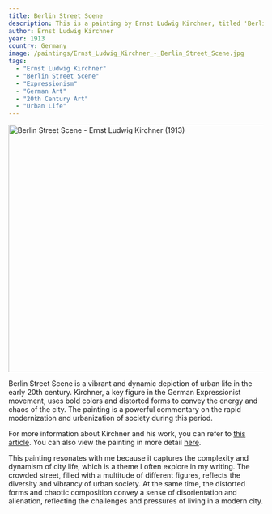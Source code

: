 ```yaml
---
title: Berlin Street Scene
description: This is a painting by Ernst Ludwig Kirchner, titled 'Berlin Street Scene'. It depicts a bustling city street in Berlin, capturing the energy and chaos of urban life in the early 20th century.
author: Ernst Ludwig Kirchner
year: 1913
country: Germany
image: /paintings/Ernst_Ludwig_Kirchner_-_Berlin_Street_Scene.jpg
tags:
  - "Ernst Ludwig Kirchner"
  - "Berlin Street Scene"
  - "Expressionism"
  - "German Art"
  - "20th Century Art"
  - "Urban Life"
---
```


<Image className="w-full" width="1080" height="489" src="/paintings/Ernst_Ludwig_Kirchner_-_Berlin_Street_Scene.jpg"
       alt="Berlin Street Scene - Ernst Ludwig Kirchner (1913)"
       caption="Berlin Street Scene - Ernst Ludwig Kirchner (1913)"/>

Berlin Street Scene is a vibrant and dynamic depiction of urban life in the early 20th century. Kirchner, a key figure in the German Expressionist movement, uses bold colors and distorted forms to convey the energy and chaos of the city. The painting is a powerful commentary on the rapid modernization and urbanization of society during this period.

For more information about Kirchner and his work, you can refer to [this article](https://www.theartstory.org/artist/kirchner-ernst-ludwig/). You can also view the painting in more detail [here](https://en.wikipedia.org/wiki/Berlin_Street_Scene#/media/File:Kirchner_Berlin_Street_Scene_1913.jpg).

This painting resonates with me because it captures the complexity and dynamism of city life, which is a theme I often explore in my writing. The crowded street, filled with a multitude of different figures, reflects the diversity and vibrancy of urban society. At the same time, the distorted forms and chaotic composition convey a sense of disorientation and alienation, reflecting the challenges and pressures of living in a modern city.

